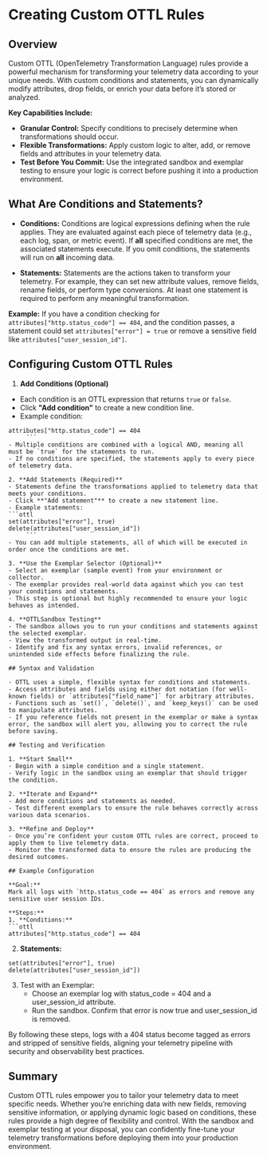 # Creating Custom OTTL Rules

## Overview

Custom OTTL (OpenTelemetry Transformation Language) rules provide a powerful mechanism for transforming your telemetry data according to your unique needs. With custom conditions and statements, you can dynamically modify attributes, drop fields, or enrich your data before it’s stored or analyzed.

**Key Capabilities Include:**
- **Granular Control:** Specify conditions to precisely determine when transformations should occur.
- **Flexible Transformations:** Apply custom logic to alter, add, or remove fields and attributes in your telemetry data.
- **Test Before You Commit:** Use the integrated sandbox and exemplar testing to ensure your logic is correct before pushing it into a production environment.

## What Are Conditions and Statements?

- **Conditions:** Conditions are logical expressions defining when the rule applies. They are evaluated against each piece of telemetry data (e.g., each log, span, or metric event). If **all** specified conditions are met, the associated statements execute. If you omit conditions, the statements will run on **all** incoming data.

- **Statements:** Statements are the actions taken to transform your telemetry. For example, they can set new attribute values, remove fields, rename fields, or perform type conversions. At least one statement is required to perform any meaningful transformation.

**Example:**
If you have a condition checking for `attributes["http.status_code"] == 404`, and the condition passes, a statement could set `attributes["error"] = true` or remove a sensitive field like `attributes["user_session_id"]`.

## Configuring Custom OTTL Rules

1. **Add Conditions (Optional)**
- Each condition is an OTTL expression that returns `true` or `false`.
- Click **"Add condition"** to create a new condition line.
- Example condition:
```ottl
attributes["http.status_code"] == 404
     ```
- Multiple conditions are combined with a logical AND, meaning all must be `true` for the statements to run.
- If no conditions are specified, the statements apply to every piece of telemetry data.

2. **Add Statements (Required)**
- Statements define the transformations applied to telemetry data that meets your conditions.
- Click **"Add statement"** to create a new statement line.
- Example statements:
```ottl
set(attributes["error"], true)
delete(attributes["user_session_id"])
     ```
- You can add multiple statements, all of which will be executed in order once the conditions are met.

3. **Use the Exemplar Selector (Optional)**
- Select an exemplar (sample event) from your environment or collector.
- The exemplar provides real-world data against which you can test your conditions and statements.
- This step is optional but highly recommended to ensure your logic behaves as intended.

4. **OTTLSandbox Testing**
- The sandbox allows you to run your conditions and statements against the selected exemplar.
- View the transformed output in real-time.
- Identify and fix any syntax errors, invalid references, or unintended side effects before finalizing the rule.

## Syntax and Validation

- OTTL uses a simple, flexible syntax for conditions and statements.
- Access attributes and fields using either dot notation (for well-known fields) or `attributes["field_name"]` for arbitrary attributes.
- Functions such as `set()`, `delete()`, and `keep_keys()` can be used to manipulate attributes.
- If you reference fields not present in the exemplar or make a syntax error, the sandbox will alert you, allowing you to correct the rule before saving.

## Testing and Verification

1. **Start Small**
- Begin with a simple condition and a single statement.
- Verify logic in the sandbox using an exemplar that should trigger the condition.

2. **Iterate and Expand**
- Add more conditions and statements as needed.
- Test different exemplars to ensure the rule behaves correctly across various data scenarios.

3. **Refine and Deploy**
- Once you’re confident your custom OTTL rules are correct, proceed to apply them to live telemetry data.
- Monitor the transformed data to ensure the rules are producing the desired outcomes.

## Example Configuration

**Goal:**
Mark all logs with `http.status_code == 404` as errors and remove any sensitive user session IDs.

**Steps:**
1. **Conditions:**
```ottl
attributes["http.status_code"] == 404
```
2. **Statements:**
```ottl
set(attributes["error"], true)
delete(attributes["user_session_id"])
```
3.	Test with an Exemplar:
	- Choose an exemplar log with status_code = 404 and a user_session_id attribute.
	- Run the sandbox. Confirm that error is now true and user_session_id is removed.

By following these steps, logs with a 404 status become tagged as errors and stripped of sensitive fields, aligning your telemetry pipeline with security and observability best practices.

## Summary

Custom OTTL rules empower you to tailor your telemetry data to meet specific needs. Whether you’re enriching data with new fields, removing sensitive information, or applying dynamic logic based on conditions, these rules provide a high degree of flexibility and control. With the sandbox and exemplar testing at your disposal, you can confidently fine-tune your telemetry transformations before deploying them into your production environment.
